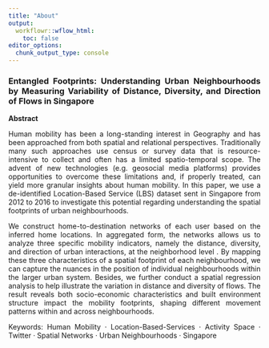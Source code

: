 ```yaml
---
title: "About"
output:
  workflowr::wflow_html:
    toc: false
editor_options:
  chunk_output_type: console
---
```


<style>
body {text-align: justify}
</style>

### Entangled Footprints: Understanding Urban Neighbourhoods by Measuring Variability of Distance, Diversity, and Direction of Flows in Singapore

**Abstract**

Human mobility has been a long-standing interest in Geography and has been approached from both spatial and relational perspectives. Traditionally many such approaches use census or survey data that is resource-intensive to collect and often has a limited spatio-temporal scope. The advent of new technologies (e.g. geosocial media platforms) provides opportunities to overcome these limitations and, if properly treated, can yield more granular insights about human mobility. In this paper, we use a de-identified Location-Based Service (LBS) dataset sent in Singapore from 2012 to 2016 to investigate this potential regarding understanding the spatial footprints of urban neighbourhoods.

We construct home-to-destination networks of each user based on the inferred home locations. In aggregated form, the networks allows us to analyze three specific mobility indicators, namely the distance, diversity,  and direction of urban interactions, at the neighborhood level . By mapping these three characteristics of a spatial footprint of each neighbourhood, we can capture the nuances in the position of individual neighbourhoods within the larger urban system. Besides, we further conduct a spatial regression analysis to help illustrate the variation in distance and diversity of flows. The result reveals both socio-economic characteristics and built environment structure impact the mobility footprints, shaping different movement patterns within and across neighbourhoods.

Keywords: Human Mobility · Location-Based-Services · Activity Space · Twitter · Spatial Networks · Urban Neighbourhoods  · Singapore
